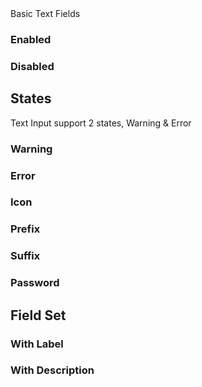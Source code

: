 
<Meta of={TextInput} />
<Title>Components/TextInput</Title>
<Subtitle>Basic Text Fields</Subtitle>

<Primary />
<Controls />

### Enabled

<Canvas of={TextInput.Enabled} />

### Disabled

<Canvas of={TextInput.Disabled} />

## States

Text Input support 2 states, Warning & Error

### Warning

<Canvas of={TextInput.Warning} />

### Error

<Canvas of={TextInput.Error} />

### Icon

<Canvas of={TextInput.Icon} />

### Prefix

<Canvas of={TextInput.Prefix} />

### Suffix

<Canvas of={TextInput.Suffix} />

### Password

<Canvas of={TextInput.Password} />

## Field Set

### With Label

<Canvas of={TextInput.WithLabel} />

### With Description

<Canvas of={TextInput.WithDescription} />
